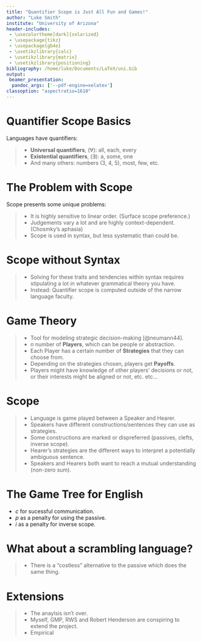 ```yaml
---
title: "Quantifier Scope is Just All Fun and Games!"
author: "Luke Smith"
institute: "University of Arizona"
header-includes:
 - \usecolortheme[dark]{solarized}
 - \usepackage{tikz}
 - \usepackage{gb4e}
 - \usetikzlibrary{calc}
 - \usetikzlibrary{matrix}
 - \usetikzlibrary{positioning}
bibliography: /home/luke/Documents/LaTeX/uni.bib
output:
 beamer_presentation:
  pandoc_args: ['--pdf-engine=xelatex']
classoption: "aspectratio=1610"
---
```


# Quantifier Scope Basics

Languages have quantifiers:

>- **Universal quantifiers**, $(\forall)$: all, each, every
>- **Existential quantifiers**, $(\exists)$: a, some, one
>- And many others: numbers (3, 4, 5), most, few, etc.

# The Problem with Scope

Scope presents some unique problems:

>- It is highly sensitive to linear order. (Surface scope preference.)
>- Judgements vary a lot and are highly context-dependent. (Chosmky's aphasia)
>- Scope is used in syntax, but less systematic than could be.

# Scope without Syntax

>- Solving for these traits and tendencies within syntax requires stipulating a lot in whatever grammatical theory you have.
>- Instead: Quantifier scope is computed outside of the narrow language faculty.

# Game Theory

>- Tool for modeling strategic decision-making [@neumann44].
>- $n$ number of **Players**, which can be people or abstraction.
>- Each Player has a certain number of **Strategies** that they can choose from.
>- Depending on the strategies chosen, players get **Payoffs**.
>- Players might have knowledge of other players' decisions or not, or their interests might be aligned or not, etc. etc...

# Scope

>- Language is game played between a Speaker and Hearer.
>- Speakers have different constructions/sentences they can use as strategies.
>- Some constructions are marked or dispreferred (passives, clefts, inverse scope).
>- Hearer's strategies are the different ways to interpret a potentially ambiguous sentence.
>- Speakers and Hearers both want to reach a mutual understanding (non-zero sum).

# The Game Tree for English

\begin{figure}
\begin{center}
\tikzstyle{level 1}=[level distance=1.5cm, sibling distance=6.5cm]
\tikzstyle{level 2}=[level distance=1.5cm, sibling distance=3cm]
\tikzstyle{level 3}=[level distance=1.5cm, sibling distance=1.75cm]
\tikzstyle{level 4}=[level distance=1.5cm, sibling distance=2cm]
\begin{tikzpicture}
\node {Nature}
	child{
		node{Speaker}
		child{
			node(d){Hearer}
			child{
				node{$\displaystyle\binom{c}{c}$}
				edge from parent
				node[left]{$S$}
			}
			child{
				node{$\displaystyle\binom{-i}{-i}$}
				edge from parent
				node[right]{$I$}
			}
		edge from parent
		node[left]{$A$}
		}
		child{
			node(a){Hearer}
			child{
				node{$\displaystyle\binom{-p}{0}$}
				edge from parent
				node[left]{$S$}
			}
			child{
				node{$\displaystyle\binom{c-p-i}{c-i}$}
				edge from parent
				node[right]{$I$}
			}
		edge from parent
		node[right]{$P$}
		}
	edge from parent
	node[left]{${Sub}>{Obj}$}
	}
	child{
		node{Speaker}
		child{
			node(b){Hearer}
			child{
				node{$\displaystyle\binom{0}{0}$}
				edge from parent
				node[left]{$S$}
			}
			child{
				node{$\displaystyle\binom{c-i}{c-i}$}
				edge from parent
				node[right]{$I$}
			}
		edge from parent
		node[left]{$A$}
		}
		child{
			node(c){Hearer}
			child{
				node{$\displaystyle\binom{c-p}{c}$}
				edge from parent
				node[left]{$S$}
			}
			child{
				node{$\displaystyle\binom{-p-i}{-i}$}
				edge from parent
				node[right]{$I$}
			}
		edge from parent
		node[right]{$P$}
		}
	edge from parent
	node[right]{${Obj}>{Sub}$}
	};
\draw [dashed](d)to[in=180](b);
\draw [dashed](a)to[in=180](c);
\end{tikzpicture}
\end{center}
\end{figure}

* $c$ for sucessful communication.
* $p$ as a penalty for using the passive.
* $i$ as a penalty for inverse scope.

# What about a scrambling language?

>- There is a "costless" alternative to the passive which does the same thing.

\begin{exe}
\ex asdfsad
\ex sadasahsdkjf
\end{exe}

# Extensions

>- The anaylsis isn't over.
>- Myself, GMP, RWS and Robert Henderson are conspiring to extend the project.
>- Empirical
